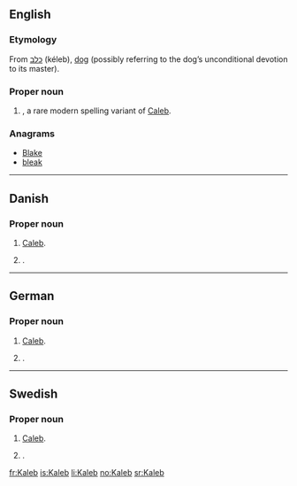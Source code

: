 ==English==

===Etymology===
From {{etyl|he}} [[כלב]] (kéleb), [[dog]] (possibly referring to the dog’s unconditional devotion to its master).

===Proper noun===
{{en-proper noun}}

# {{given name|male|from=Hebrew}}, a rare modern spelling variant of [[Caleb]].

===Anagrams===
* [[Blake#English|Blake]]
* [[bleak#English|bleak]]

----

==Danish==

===Proper noun===
{{infl|da|proper noun}}

# {{biblical character|lang=da}} [[Caleb]].
# {{rare|lang=da}} {{given name|male|lang=da}}.

----

==German==

===Proper noun===
{{infl|de|proper noun}}

# {{biblical character|lang=de}} [[Caleb]].
# {{rare|lang=de}} {{given name|male|lang=de}}.

----

==Swedish==

===Proper noun===
{{infl|sv|proper noun}}

# {{biblical character|lang=sv}} [[Caleb]].
# {{rare|lang=sv}} {{given name|male|lang=sv}}.

[[fr:Kaleb]]
[[is:Kaleb]]
[[li:Kaleb]]
[[no:Kaleb]]
[[sr:Kaleb]]